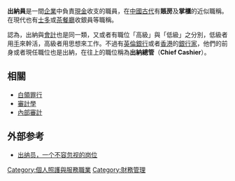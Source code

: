 {{refimprove|time=2014-11-17T06:11:27+00:00}}

'''出納員'''是一間[[企業|企業]]中負責[[現金|現金]]收支的職員，在[[中國|中國]][[古代|古代]]有'''賬房'''及'''掌櫃'''的近似職稱。在現代也有[[士多|士多]]或[[茶餐廳|茶餐廳]]收銀員等職稱。

{{who|外界人}}認為，出納與[[會計|會計]]也是同一類，又或者有職位「高級」與「低級」之分別，低級者用[[手|手]]來幹活，高級者用思想來工作。不過有[[英倫銀行|英倫銀行]]或者[[香港|香港]]的[[銀行家|銀行家]]，他們的前身或者現任職位也是出納，在往上的職位稱為'''出納總管'''（'''Chief Cashier'''）。

== 相關 ==
* [[白領罪行|白領罪行]]
* [[審計學|審計學]]
* [[內部審計|內部審計]]

== 外部参考 ==
* [http://www.ewen.cc/licai/bkview.asp?bkid=31077&cid=53567 出纳员，一个不容忽视的岗位] {{Wayback|url=http://www.ewen.cc/licai/bkview.asp?bkid=31077&cid=53567 |date=20160313002230 }}

{{wiktionary}}

[[Category:個人照護與服務職業|Category:個人照護與服務職業]]
[[Category:財務管理|Category:財務管理]]